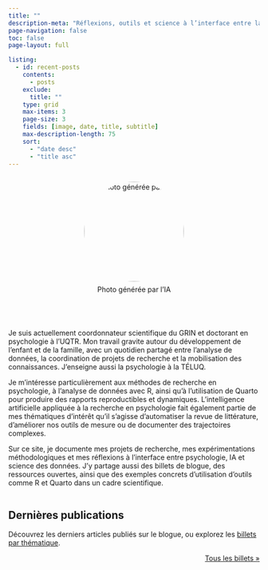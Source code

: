 ```yaml
---
title: ""
description-meta: "Réflexions, outils et science à l’interface entre la psychologie et l’IA"
page-navigation: false
toc: false
page-layout: full

listing:
  - id: recent-posts
    contents: 
      - posts
    exclude:
      title: ""
    type: grid
    max-items: 3
    page-size: 3
    fields: [image, date, title, subtitle]
    max-description-length: 75
    sort: 
      - "date desc"
      - "title asc"
---
```


::: {.hero-heading style="display: flex; align-items: center; gap: 2em; flex-wrap: wrap; justify-content: center; margin-bottom: 2em;"}

<div style="flex: 0 0 auto; text-align: center;">
  ![Photo générée par l'IA](files/profiles/photo-benoit.png){width="200px" style="border-radius: 50%; margin-bottom: 0.5em;"}

  <span style="display: inline-flex; gap: 1em; justify-content: center;">
    <a href="https://github.com/benplante" target="_blank"><i class="fa fa-github"></i></a>
    <a href="https://linkedin.com/in/benplante" target="_blank"><i class="fa fa-linkedin"></i></a>
    <a href="https://orcid.org/0009-0003-5449-427X" target="_blank"><i class="ai ai-orcid"></i></a>
  </span>
</div>

<div style="flex: 1 1 300px; min-width: 280px;">
::: {.hero-description style="text-align: left;"}
Je suis actuellement coordonnateur scientifique du GRIN et doctorant en psychologie à l’UQTR. Mon travail gravite autour du développement de l’enfant et de la famille, avec un quotidien partagé entre l’analyse de données, la coordination de projets de recherche et la mobilisation des connaissances. J’enseigne aussi la psychologie à la TÉLUQ.

Je m’intéresse particulièrement aux méthodes de recherche en psychologie, à l’analyse de données avec R, ainsi qu’à l’utilisation de Quarto pour produire des rapports reproductibles et dynamiques. L’intelligence artificielle appliquée à la recherche en psychologie fait également partie de mes thématiques d’intérêt qu’il s’agisse d’automatiser la revue de littérature, d’améliorer nos outils de mesure ou de documenter des trajectoires complexes.

Sur ce site, je documente mes projets de recherche, mes expérimentations méthodologiques et mes réflexions à l’interface entre psychologie, IA et science des données. J’y partage aussi des billets de blogue, des ressources ouvertes, ainsi que des exemples concrets d’utilisation d’outils comme R et Quarto dans un cadre scientifique.
:::

</div>

:::

## Dernières publications

Découvrez les derniers articles publiés sur le blogue, ou explorez les [billets par thématique](posts.qmd).

:::{#recent-posts}
:::

<p align="right"> [Tous les billets »](/posts.qmd)</p>
